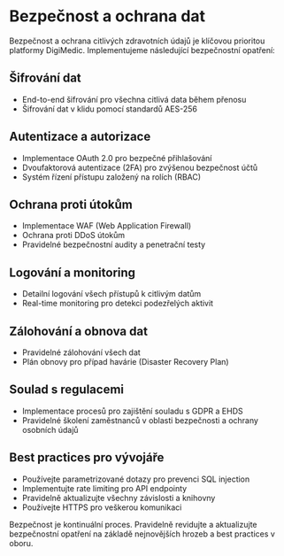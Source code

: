 # Bezpečnost a ochrana dat

Bezpečnost a ochrana citlivých zdravotních údajů je klíčovou prioritou platformy DigiMedic. Implementujeme následující bezpečnostní opatření:

## Šifrování dat

- End-to-end šifrování pro všechna citlivá data během přenosu
- Šifrování dat v klidu pomocí standardů AES-256

## Autentizace a autorizace

- Implementace OAuth 2.0 pro bezpečné přihlašování
- Dvoufaktorová autentizace (2FA) pro zvýšenou bezpečnost účtů
- Systém řízení přístupu založený na rolích (RBAC)

## Ochrana proti útokům

- Implementace WAF (Web Application Firewall)
- Ochrana proti DDoS útokům
- Pravidelné bezpečnostní audity a penetrační testy

## Logování a monitoring

- Detailní logování všech přístupů k citlivým datům
- Real-time monitoring pro detekci podezřelých aktivit

## Zálohování a obnova dat

- Pravidelné zálohování všech dat
- Plán obnovy pro případ havárie (Disaster Recovery Plan)

## Soulad s regulacemi

- Implementace procesů pro zajištění souladu s GDPR a EHDS
- Pravidelné školení zaměstnanců v oblasti bezpečnosti a ochrany osobních údajů

## Best practices pro vývojáře

- Používejte parametrizované dotazy pro prevenci SQL injection
- Implementujte rate limiting pro API endpointy
- Pravidelně aktualizujte všechny závislosti a knihovny
- Používejte HTTPS pro veškerou komunikaci

Bezpečnost je kontinuální proces. Pravidelně revidujte a aktualizujte bezpečnostní opatření na základě nejnovějších hrozeb a best practices v oboru.
